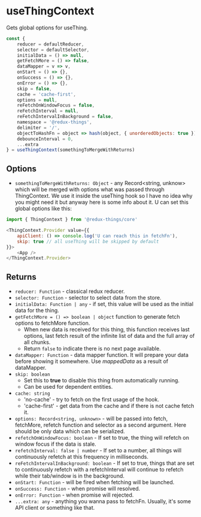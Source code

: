 
<Meta title="API Reference/useThingContext" />

# useThingContext
Gets global options for useThing.

```js
const {
    reducer = defaultReducer,
    selector = defaultSelector,
    initialData = () => null,
    getFetchMore = () => false,
    dataMapper = v => v,
    onStart = () => {},
    onSuccess = () => {},
    onError = () => {},
    skip = false,
    cache = 'cache-first',
    options = null,
    reFetchOnWindowFocus = false,
    reFetchInterval = null,
    reFetchIntervalInBackground = false,
    namespace = '@redux-things',
    delimiter = '/',
    objectToHashFn = object => hash(object, { unorderedObjects: true }),
    debounceInterval = 0,
    ...extra
} = useThingContext(somethingToMergeWithReturns)
```

## Options
* `somethingToMergeWithReturns: Object` - any Record<string, unknow> which will be merged with options what was passed through ThingContext. We use it inside the useThing hook so I have no idea why you might need it but anyway here is some info about it. U can set this global options like this:
```js
import { ThingContext } from '@redux-things/core'

<ThingContext.Provider value={{
    apiClient: () => console.log('U can reach this in fetchFn'),
    skip: true // all useThing will be skipped by default
}}>
    <App />
</ThingContext.Provider>
```

## Returns

* `reducer: Function` - classical redux reducer.
* `selector: Function` - selector to select data from the store.
* `initialData: Function | any` - if set, this value will be used as the initial data for the thing.
* `getFetchMore = () => boolean | object` function to generate fetch options to fetchMore function.
    * When new data is received for this thing, this function receives last options, last fetch result of the infinite list of data and the full array of all chunks.
    * Return `false` to indicate there is no next page available.
* `dataMapper: Function` - data mapper function. It will prepare your data before showing it somewhere. Use *mappedData* as a result of dataMapper.
* `skip: boolean`
    * Set this to **true** to disable this thing from automatically running.
    * Can be used for dependent entities.
* `cache: string`
    * 'no-cache' - try to fetch on the first usage of the hook.
    * 'cache-first' - get data from the cache and if there is not cache fetch it.
* `options: Record<string, unknown>` - will be passed into fetch, fetchMore, refetch  function and selector as a second argument. Here should be only data which can be serialized.
* `refetchOnWindowFocus: boolean` - If set to true, the thing will refetch on window focus if the data is stale.
* `refetchInterval: false | number` - If set to a number, all things will continuously refetch at this frequency in milliseconds.
* `reFetchIntervalInBackground: boolean` - If set to true, things that are set to continuously refetch with a refetchInterval will continue to refetch while their tab/window is in the background.
* `onStart: Function` - will be fired when fetching will be launched.
* `onSuccess: Function` - when promise will resolved.
* `onError: Function` - when promise will rejected.
* `...extra: any` - anything you wanna pass to fetchFn.  Usually, it's some API client or something like that.